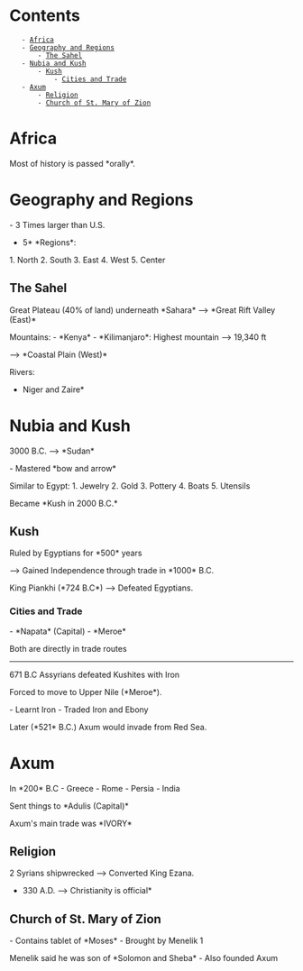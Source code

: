 = Contents =
    - [[#Africa|Africa]]
    - [[#Geography and Regions|Geography and Regions]]
        - [[#Geography and Regions#The Sahel|The Sahel]]
    - [[#Nubia and Kush|Nubia and Kush]]
        - [[#Nubia and Kush#Kush|Kush]]
            - [[#Nubia and Kush#Kush#Cities and Trade|Cities and Trade]]
    - [[#Axum|Axum]]
        - [[#Axum#Religion|Religion]]
        - [[#Axum#Church of St. Mary of Zion|Church of St. Mary of Zion]]

= Africa =
Most of history is passed *orally*.

= Geography and Regions =
- 3 Times larger than U.S.

*5* *Regions*:

1. North
2. South
3. East
4. West
5. Center

== The Sahel ==
Great Plateau (40% of land) underneath *Sahara*
--> *Great Rift Valley (East)*

Mountains:
- *Kenya*
- *Kilimanjaro*: Highest mountain --> 19,340 ft

--> *Coastal Plain (West)*

Rivers:
*Niger and Zaire*

= Nubia and Kush =
3000 B.C. --> *Sudan*

- Mastered *bow and arrow*

Similar to Egypt:
1. Jewelry
2. Gold
3. Pottery
4. Boats
5. Utensils

Became *Kush in 2000 B.C.*

== Kush ==
Ruled by Egyptians for *500* years

--> Gained Independence through trade in *1000* B.C.

King Piankhi (*724 B.C*) --> Defeated Egyptians.

=== Cities and Trade ===
- *Napata* (Capital)
- *Meroe*

Both are directly in trade routes

----
671 B.C Assyrians defeated Kushites with Iron

Forced to move to Upper Nile (*Meroe*).

- Learnt Iron
- Traded Iron and Ebony

Later (*521* B.C.) Axum would invade from Red Sea.

= Axum =
In *200* B.C
- Greece
- Rome
- Persia
- India

Sent things to *Adulis (Capital)*

Axum's main trade was *IVORY*

== Religion ==
2 Syrians shipwrecked --> Converted King Ezana.

*330 A.D. --> Christianity is official*

== Church of St. Mary of Zion ==

- Contains tablet of *Moses*
- Brought by Menelik 1

Menelik said he was son of *Solomon and Sheba*
- Also founded Axum
